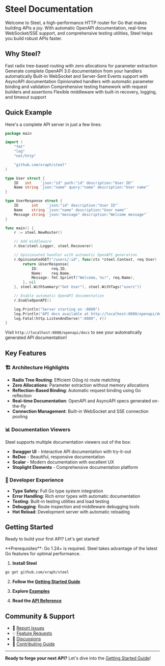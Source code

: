 # Steel Documentation

Welcome to Steel, a high-performance HTTP router for Go that makes building APIs a joy. With automatic OpenAPI documentation, real-time WebSocket/SSE support, and comprehensive testing utilities, Steel helps you build robust APIs faster.

## Why Steel?


<Cards>
    <Cards.Card
        icon="🚀"
        title="High Performance"
        href="/basic-routing"
    >
        Fast radix tree-based routing with zero allocations for parameter extraction
    </Cards.Card>
    <Cards.Card
        icon="📚"
        title="Automatic OpenAPI"
        href="/openapi-integration"
    >
        Generate complete OpenAPI 3.0 documentation from your handlers automatically
    </Cards.Card>
    <Cards.Card
        icon="🔌"
        title="Real-time Support"
        href="/websockets-sse"
    >
        Built-in WebSocket and Server-Sent Events support with AsyncAPI documentation
    </Cards.Card>
    <Cards.Card
        icon="🎯"
        title="Type-Safe"
        href="/opinionated-handlers"
    >
        Opinionated handlers with automatic parameter binding and validation
    </Cards.Card>
    <Cards.Card
        icon="🧪"
        title="Testing Utilities"
        href="/testing"
    >
        Comprehensive testing framework with request builders and assertions
    </Cards.Card>
    <Cards.Card
        icon="⚡"
        title="Middleware System"
        href="/middleware"
    >
        Flexible middleware with built-in recovery, logging, and timeout support
    </Cards.Card>
</Cards>

## Quick Example

Here's a complete API server in just a few lines:

```go
package main

import (
    "fmt"
    "log"
    "net/http"

	"github.com/xraph/steel"
)

type User struct {
    ID   int    `json:"id" path:"id" description:"User ID"`
    Name string `json:"name" query:"name" description:"User name"`
}

type UserResponse struct {
    ID      int    `json:"id" description:"User ID"`
    Name    string `json:"name" description:"User name"`
    Message string `json:"message" description:"Welcome message"`
}

func main() {
    r := steel.NewRouter()

    // Add middleware
    r.Use(steel.Logger, steel.Recoverer)

    // Opinionated handler with automatic OpenAPI generation
    r.OpinionatedGET("/users/:id", func(ctx *steel.Context, req User) (*UserResponse, error) {
        return &UserResponse{
            ID:      req.ID,
            Name:    req.Name,
            Message: fmt.Sprintf("Welcome, %s!", req.Name),
        }, nil
    }, steel.WithSummary("Get User"), steel.WithTags("users"))

    // Enable automatic OpenAPI documentation
    r.EnableOpenAPI()

    log.Println("Server starting on :8080")
    log.Println("API docs available at http://localhost:8080/openapi/docs")
    log.Fatal(http.ListenAndServe(":8080", r))
}
```

Visit `http://localhost:8080/openapi/docs` to see your automatically generated API documentation!

## Key Features

### 🏗️ Architecture Highlights

- **Radix Tree Routing**: Efficient O(log n) route matching
- **Zero Allocations**: Parameter extraction without memory allocations
- **Reflection-Based Binding**: Automatic request binding using Go reflection
- **Real-time Documentation**: OpenAPI and AsyncAPI specs generated on-the-fly
- **Connection Management**: Built-in WebSocket and SSE connection pooling

### 📊 Documentation Viewers

Steel supports multiple documentation viewers out of the box:

- **Swagger UI** - Interactive API documentation with try-it-out
- **ReDoc** - Beautiful, responsive documentation
- **Scalar** - Modern documentation with excellent UX
- **Stoplight Elements** - Comprehensive documentation platform

### 🔧 Developer Experience

- **Type Safety**: Full Go type system integration
- **Error Handling**: Rich error types with automatic documentation
- **Testing**: Built-in testing utilities and load testing
- **Debugging**: Route inspection and middleware debugging tools
- **Hot Reload**: Development server with automatic reloading

## Getting Started

Ready to build your first API? Let's get started!


<Callout type="info">
    **Prerequisites**: Go 1.24+ is required. Steel takes advantage of the latest Go features for optimal performance.
</Callout>

1. **Install Steel**
```bash
go get github.com/xraph/steel
   ```

2. **Follow the [Getting Started Guide](/getting-started)**

3. **Explore [Examples](/examples)**

4. **Read the [API Reference](/api-reference)**

## Community & Support

- 🐛 [Report Issues](https://github.com/xraph/steel/issues)
- 💡 [Feature Requests](https://github.com/xraph/steel/issues)
- 💬 [Discussions](https://github.com/xraph/steel/discussions)
- 📖 [Contributing Guide](https://github.com/xraph/steel/blob/main/CONTRIBUTING.md)

---

**Ready to forge your next API?** Let's dive into the [Getting Started Guide](/getting-started)!